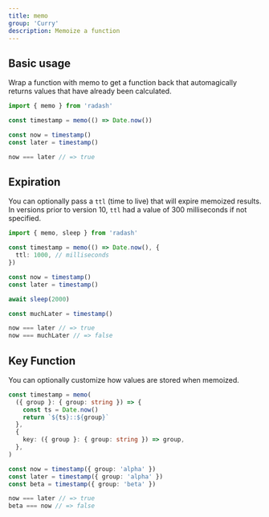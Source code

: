```yaml
---
title: memo
group: 'Curry'
description: Memoize a function
---
```


## Basic usage

Wrap a function with memo to get a function back that automagically returns values that have already been calculated.

```ts
import { memo } from 'radash'

const timestamp = memo(() => Date.now())

const now = timestamp()
const later = timestamp()

now === later // => true
```

## Expiration

You can optionally pass a `ttl` (time to live) that will expire memoized results. In versions prior to version 10, `ttl` had a value of 300 milliseconds if not specified.

```ts
import { memo, sleep } from 'radash'

const timestamp = memo(() => Date.now(), {
  ttl: 1000, // milliseconds
})

const now = timestamp()
const later = timestamp()

await sleep(2000)

const muchLater = timestamp()

now === later // => true
now === muchLater // => false
```

## Key Function

You can optionally customize how values are stored when memoized.

```ts
const timestamp = memo(
  ({ group }: { group: string }) => {
    const ts = Date.now()
    return `${ts}::${group}`
  },
  {
    key: ({ group }: { group: string }) => group,
  },
)

const now = timestamp({ group: 'alpha' })
const later = timestamp({ group: 'alpha' })
const beta = timestamp({ group: 'beta' })

now === later // => true
beta === now // => false
```
